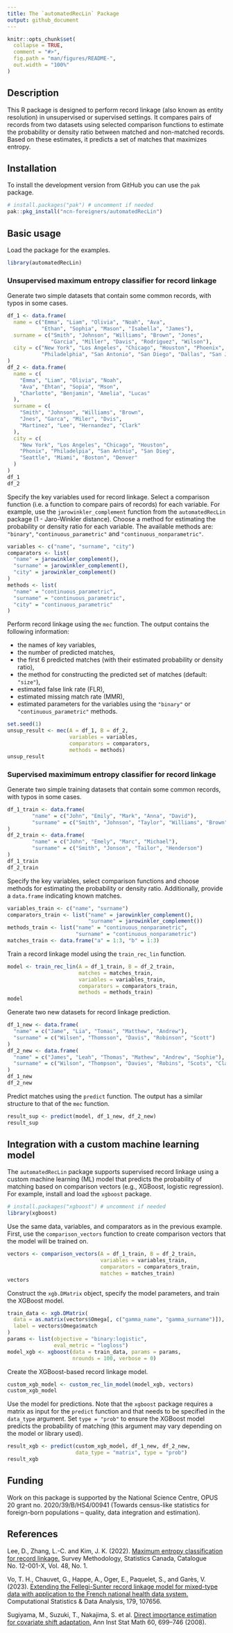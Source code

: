 ```yaml
---
title: The `automatedRecLin` Package
output: github_document
---
```


```r
knitr::opts_chunk$set(
  collapse = TRUE,
  comment = "#>",
  fig.path = "man/figures/README-",
  out.width = "100%"
)
```

## Description

This R package is designed to perform record linkage (also known as entity resolution) in unsupervised or supervised settings. It compares pairs of records from two datasets using selected comparison functions to estimate the probability or density ratio between matched and non-matched records. Based on these estimates, it predicts a set of matches that maximizes entropy.

## Installation

To install the development version from GitHub you can use the `pak` package.

```r
# install.packages("pak") # uncomment if needed
pak::pkg_install("ncn-foreigners/automatedRecLin")
```

## Basic usage

Load the package for the examples.

```r
library(automatedRecLin)
```

### Unsupervised maximum entropy classifier for record linkage

Generate two simple datasets that contain some common records, with typos in some cases.

```r
df_1 <- data.frame(
  name = c("Emma", "Liam", "Olivia", "Noah", "Ava",
           "Ethan", "Sophia", "Mason", "Isabella", "James"),
  surname = c("Smith", "Johnson", "Williams", "Brown", "Jones",
              "Garcia", "Miller", "Davis", "Rodriguez", "Wilson"),
  city = c("New York", "Los Angeles", "Chicago", "Houston", "Phoenix",
           "Philadelphia", "San Antonio", "San Diego", "Dallas", "San Jose")
)
df_2 <- data.frame(
  name = c(
    "Emma", "Liam", "Olivia", "Noah",
    "Ava", "Ehtan", "Sopia", "Mson",
    "Charlotte", "Benjamin", "Amelia", "Lucas"
  ),
  surname = c(
    "Smith", "Johnson", "Williams", "Brown",
    "Jnes", "Garca", "Miler", "Dvis",
    "Martinez", "Lee", "Hernandez", "Clark"
  ),
  city = c(
    "New York", "Los Angeles", "Chicago", "Houston",
    "Phonix", "Philadelpia", "San Antnio", "San Dieg",
    "Seattle", "Miami", "Boston", "Denver"
  )
)
df_1
df_2
```

Specify the key variables used for record linkage. Select a comparison function (i.e. a function to compare pairs of records) for each variable. For example, use the `jarowinkler_complement` function from the `automatedRecLin` package (1 - Jaro-Winkler distance). Choose a method for estimating the probability or density ratio for each variable. The available methods are: `"binary"`, `"continuous_parametric"` and `"continuous_nonparametric"`.

```r
variables <- c("name", "surname", "city")
comparators <- list(
  "name" = jarowinkler_complement(),
  "surname" = jarowinkler_complement(),
  "city" = jarowinkler_complement()
)
methods <- list(
  "name" = "continuous_parametric",
  "surname" = "continuous_parametric",
  "city" = "continuous_parametric"
)
```

Perform record linkage using the `mec` function. The output contains the following information:

+ the names of key variables,
+ the number of predicted matches,
+ the first 6 predicted matches (with their estimated probability or density ratio),
+ the method for constructing the predicted set of matches (default: `"size"`),
+ estimated false link rate (FLR),
+ estimated missing match rate (MMR),
+ estimated parameters for the variables using the `"binary"` or `"continuous_parametric"` methods.

```r
set.seed(1)
unsup_result <- mec(A = df_1, B = df_2,
                    variables = variables,
                    comparators = comparators,
                    methods = methods)
unsup_result
```

### Supervised maximimum entropy classifier for record linkage

Generate two simple training datasets that contain some common records, with typos in some cases.

```r
df_1_train <- data.frame(
        "name" = c("John", "Emily", "Mark", "Anna", "David"),
        "surname" = c("Smith", "Johnson", "Taylor", "Williams", "Brown")
)
df_2_train <- data.frame(
        "name" = c("John", "Emely", "Marc", "Michael"),
        "surname" = c("Smith", "Jonson", "Tailor", "Henderson")
)
df_1_train
df_2_train
```

Specify the key variables, select comparison functions and choose methods for estimating the probability or density ratio. Additionally, provide a `data.frame` indicating known matches.

```r
variables_train <- c("name", "surname")
comparators_train <- list("name" = jarowinkler_complement(),
                          "surname" = jarowinkler_complement())
methods_train <- list("name" = "continuous_nonparametric",
                      "surname" = "continuous_nonparametric")
matches_train <- data.frame("a" = 1:3, "b" = 1:3)
```

Train a record linkage model using the `train_rec_lin` function. 

```r
model <- train_rec_lin(A = df_1_train, B = df_2_train,
                       matches = matches_train,
                       variables = variables_train,
                       comparators = comparators_train,
                       methods = methods_train)
model
```

Generate two new datasets for record linkage prediction.

```r
df_1_new <- data.frame(
  "name" = c("Jame", "Lia", "Tomas", "Matthew", "Andrew"),
  "surname" = c("Wilsen", "Thomsson", "Davis", "Robinson", "Scott")
)
df_2_new <- data.frame(
  "name" = c("James", "Leah", "Thomas", "Mathew", "Andrew", "Sophie"),
  "surname" = c("Wilson", "Thompson", "Davies", "Robins", "Scots", "Clarks")
)
df_1_new
df_2_new
```

Predict matches using the `predict` function. The output has a similar structure to that of the `mec` function.

```r
result_sup <- predict(model, df_1_new, df_2_new)
result_sup
```

## Integration with a custom machine learning model

The `automatedRecLin` package supports supervised record linkage using a custom machine learning (ML) model that predicts the probability of matching based on comparison vectors (e.g., XGBoost, logistic regression). For example, install and load the `xgboost` package.

```r
# install.packages("xgboost") # uncomment if needed
library(xgboost)
```

Use the same data, variables, and comparators as in the previous example. First, use the `comparison_vectors` function to create comparison vectors that the model will be trained on.
 
```r
vectors <- comparison_vectors(A = df_1_train, B = df_2_train,
                              variables = variables_train,
                              comparators = comparators_train,
                              matches = matches_train)
vectors
```

Construct the `xgb.DMatrix` object, specify the model parameters, and train the XGBoost model.

```r
train_data <- xgb.DMatrix(
  data = as.matrix(vectors$Omega[, c("gamma_name", "gamma_surname")]),
  label = vectors$Omega$match
)
params <- list(objective = "binary:logistic",
               eval_metric = "logloss")
model_xgb <- xgboost(data = train_data, params = params,
                     nrounds = 100, verbose = 0)
```

Create the XGBoost-based record linkage model.

```r
custom_xgb_model <- custom_rec_lin_model(model_xgb, vectors)
custom_xgb_model
```

Use the model for predictions. Note that the `xgboost` package requires a matrix as input for the `predict` function and that needs to be specified in the `data_type` argument. Set `type = "prob"` to ensure the XGBoost model predicts the probability of matching (this argument may vary depending on the model or library used).

```r
result_xgb <- predict(custom_xgb_model, df_1_new, df_2_new,
                      data_type = "matrix", type = "prob")
result_xgb
```

## Funding

Work on this package is supported by the National Science Centre, OPUS 20 grant no. 2020/39/B/HS4/00941 (Towards census-like statistics for foreign-born populations -- quality, data integration and estimation).

## References

Lee, D., Zhang, L.-C. and Kim, J. K. (2022). [Maximum entropy classification for record linkage.](https://www150.statcan.gc.ca/n1/pub/12-001-x/2022001/article/00007-eng.htm) Survey Methodology, Statistics Canada, Catalogue No. 12-001-X, Vol. 48, No. 1. 

Vo, T. H., Chauvet, G., Happe, A., Oger, E., Paquelet, S., and Garès, V. (2023). [Extending the Fellegi-Sunter record linkage model for mixed-type data with application to the French national health data system.](https://ideas.repec.org/a/eee/csdana/v179y2023ics0167947322002365.html) Computational Statistics & Data Analysis, 179, 107656.

Sugiyama, M., Suzuki, T., Nakajima, S. et al. [Direct importance estimation for covariate shift adaptation.](https://doi.org/10.1007/s10463-008-0197-x) Ann Inst Stat Math 60, 699–746 (2008).
